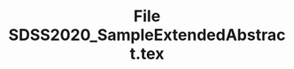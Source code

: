 % File SDSS2020_SampleExtendedAbstract.tex
\documentclass[10pt]{article}
\usepackage{sdss2020} % Uses Times Roman font (either newtx or times package)
\usepackage{url}
\usepackage{latexsym}
\usepackage{amsmath, amsthm, amsfonts}
\usepackage{algorithm, algorithmic}
\usepackage{graphicx}

\title{Symposium on Data Science and Statistics (SDSS 2025) \\
Submission and Formatting Instructions for Extended Abstracts}

\author{
  Anonymous 1 \\
  Affiliation / Address line 1 \\
  Affiliation / Address line 2 \\
  {\tt email@domain} \\\And
 Anonymous 2 \\
  Affiliation / Address line 1 \\
  Affiliation / Address line 2 \\
  {\tt email@domain} \\\And
  Anonymous 3 \\
  Affiliation / Address line 1 \\
  Affiliation / Address line 2 \\
  {\tt email@domain} \\}


\date{}

\begin{document}
\maketitle
\begin{abstract}
This document provides a basic template for the 2-page extended abstract
and some submission guidelines. The authors' names and affiliations should not be included. \footnote{Footnotes are also in smaller font.
See Table~\ref{fontsizes} for a list of font sizes.}
Including an abstract is optional, as the document itself is an extended abstract.
If included, an abstract should be a single paragraph.
\end{abstract}

{\bf Keywords:} Optional, Yet Potentially, Helpful

\section{Introduction}

We have based this SDSS template almost entirely on the template for
the annual conference of the Association for Computational Linguistics (ACL), whose
template includes the following paragraph of credits:
\begin{quotation}
\small % Okay to use \small inside quotation environment ONLY
This document has been adapted from the instructions for earlier ACL
proceedings, including those for ACL-2012 by Maggie Li and Michael
White, those from ACL-2010 by Jing-Shing Chang and Philipp Koehn,
those for ACL-2008 by Johanna D. Moore, Simone Teufel, James Allan,
and Sadaoki Furui, those for ACL-2005 by Hwee Tou Ng and Kemal
Oflazer, those for ACL-2002 by Eugene Charniak and Dekang Lin, and
earlier ACL and EACL formats. Those versions were written by several
people, including John Chen, Henry S. Thompson and Donald
Walker. Additional elements were taken from the formatting
instructions of the {\em International Joint Conference on Artificial
  Intelligence}.
\end{quotation}

\section{Methods}

In preparing the extended abstract,
we strongly encourage using the same four section headings seen here, namely,
Introduction, Methods, Data (or Results), and Discussion (or Conclusions).
Use of subsections is at the authors' discretion; see Section~\ref{info-on-sections}.

\subsection{Font Sizes and Layout}
Extended abstracts should be no more than two pages, including references,
in 10-point Times Roman font and two-column format, and must be submitted as pdf documents.
The \LaTeX\ template automatically uses the {\tt newtx} package if available
or {\tt times} if not to select Times Roman.
Please avoid changing the font size except, if desired, in the case of an extended
quotation as demonstrated above.

Both \LaTeX\ and
MS Word templates may be downloaded by visiting the conference website:
\begin{center}
\textbf{\texttt{github.com/SDSS2020/SDSS-templates}}
\end{center}
Margins should not be altered from those used in the template files.

\begin{table}[h]
\begin{center}
\begin{tabular}{|l|rl|}
\hline \bf Type of Text & \bf Font Size & \bf Style \\ \hline
paper title & 15 pt & bold \\
author names & 12 pt & bold \\
author affiliation & 12 pt & \\
the word ``Abstract'' & 12 pt & bold \\
section titles & 12 pt & bold \\
document text & 10 pt  &\\
captions & 10 pt & \\
abstract text & 10 pt & \\
bibliography & 10 pt & \\
footnotes & 9 pt & \\
\hline
\end{tabular}
\end{center}
\caption{\label{fontsizes} Sizes and styles of fonts used.}
\end{table}


\subsection{Sections}
\label{info-on-sections}

{\bf Headings}: While it is permissible to use bold print to introduce a paragraph
as seen here, please use the \verb+\section+,
\verb+\subsection+, and \verb+\subsubsection+
commands as in this \LaTeX\ document.  If you are using MS Word, please duplicate
the numbering and font-size conventions in this document.

\subsubsection{Numbering Sections}
As shown here, all sections, sub-sections, and sub-subsections are numbered.

\subsection{Citations}

In \LaTeX, please use the
{\tt sdss2020} bibliography style, as demonstrated by this example document.
MS Word users should duplicate the citation and reference section format seen here.

Citations within the text appear in parentheses
as~\cite{Nussbaum2018} or, if the author's name appears in the text
itself, as Nussbaum~\shortcite{Nussbaum2018}.  Treat double authors as
in~\cite{Wasserstein2016}, but write as in~\cite{Brunner} when more than two
authors are involved. Collapse multiple citations as
in~\cite{LaVange2019,Wasserstein2016}.  As alluded to above, full citations should not
be used as sentence constituents.  For instance, instead of
\begin{quote}
  ``\cite{Arbuthnot1710} found the first $p$-value ...''
\end{quote}
use
\begin{quote}
``Arbuthnot~\shortcite{Arbuthnot1710} found the first $p$-value ...''.
\end{quote}
Please make references complete, presentable, and
consistent. When using Bib\TeX, protect capital letters of names and
abbreviations in titles, as in \{B\}ayesian or \{EM\} algorithm,
in your .bib file.  For an example, notice that the ``FDA'' in
the title of \cite{LaVange2019} is typed as \verb+{FDA}+ in the .bib file
or else it would be incorrectly shown as ``fda'' in the references section.


\subsection{Footnotes}

{\bf Footnotes}: In \LaTeX, use the \verb+\footnote+
command\footnote{This is how a footnote should appear.}. If using
MS Word, please separate footnotes
from the text by a line\footnote{Note the line
separating the footnotes from the text.}.

\section{Data/Results}

We encourage the selective use of tables and/or figures as appropriate.

\subsection{Graphics and Tables}

Place figures and tables in the
paper near where they are first discussed, rather than at the end, if
possible.  It is acceptable that wide illustrations
may run across both columns.  The use of color
is allowed in extended abstract graphics.

\begin{figure}[ht]
\begin{center}
\centerline{\includegraphics[width=\columnwidth]{bayes}}
\caption{Ironically, Thomas Bayes was never asked to provide additional
simulation studies in the Results sections of his papers.}
\label{bayespic}
\end{center}
\end{figure}

\subsection{Captions}
Provide a caption below every figure and table; number each one
sequentially in the form shown in Figure~\ref{bayespic} and
Table~\ref{fontsizes}.

\section{Discussion/Conclusions}

\subsection{Appendices and Acknowledgements}

Please avoid the use of appendices and acknowledgements
as separate sections.  Any pertinent material should be included in the
body of the extended abstract rather than in an appendix.  If
acknowledgements are necessary, then they should be made using footnotes.

\subsection{Computer Code}

If you wish to provide links to accompanying code, this is allowable because
SDSS encourages best practices for reproducible research.  However, all
conclusions and exposition relevant to the refereeing process should appear in
the body of the extended abstract; furthermore, we cannot guarantee that
code will be checked or even consulted during the refereeing process.

\subsection{Refereeing Decisions}
The review is \textbf{anonymous}. Accepted papers must be presented in person at SDSS in St. Louis
from May 23 to 26, 2023.
Accepted papers' authors will be notified in plenty of time to make registration and travel
arrangements and for papers not accepted to submit a lightning abstract to the
conference if they so choose.

\bibliographystyle{sdss2020} % Please do not change the bibliography style
\bibliography{SampleReferencesForExtendedAbstract}

\end{document}
